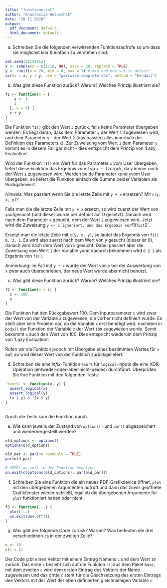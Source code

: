 ```yaml
---
title: "functions-sol"
author: "Anastasiia Holovchak"
date: "20 11 2020"
output:
  pdf_document: default
  html_document: default
---
```


a)  Schreiben Sie die folgenden verwirrenden Funktionsaufrufe so um dass sie möglichst klar & einfach zu verstehen sind:

```r
set.seed(20141012)
x <- sample(x = c(1:10, NA), size = 20, replace = TRUE)
y <- runif(n = 20, min = 0, max = 1) # min and max set to default
cor(x = x, y = y, use = "pairwise.complete.obs", method = "kendall")
```

b)  Was gibt diese Funktion zurück? Warum? Welches Prinzip illustriert sie?

```r
f1 <- function(x = {
    y <- 1
    2
  }, y = 0) {
  x + y
}
```

Die Funktion `f1()` gibt den Wert `3` zurück, falls keine Parameter übergeben werden.
Es liegt daran, dass dem Parameter `y` der Wert `1` zugewiesen wird, und dem 
Parameter `y` - der Wert `2` (das passiert alles innerhalb der Definition des
Parameters `x`). Zur Zuweisung vom Wert `1` dem Parameter `y` kommt es in diesem
Fall gar nicht - dies entspricht dem Prinzip von 'Lazy Evaluation'.

Wird der Funktion `f1()` ein Wert für das Parameter `x` vom User übergeben, liefert
diese Funktion das Ergebnis vom Typ `x + 1`zurück, da `y` immer noch der Wert `1`
zugewiesen wird. Werden beide Parameter `x`und `y`vom User übergeben, so liefert
die Funktion einfach die Summe beider Variablen als Rückgabewert.


*Hinweis:* Was passiert wenn Sie die letzte Zeile mit `y + x` ersetzen? Mit `c(y, x, y)`?

Falls man die die letzte Zeile mit `y + x` ersetzt, so wird zuerst der Wert von
`y`aufgesucht (und dieser wurde per default auf 0 gesetzt). Danach wird nach dem
Parameter `x` gesucht, dem der Wert `2` zugewiesen wird. Jetzt wird die Zuweisung
`y <- 1´ignoriert, und das Ergebnis von `f1()` ist  `2`.

Ersetzt man die letzte Zeile mit `c(y, x, y)`, so lautet das Ergebnis von `f1()`
`0, 2, 1`. Es wird also zuerst nach dem Wert von y gesucht (dieser ist 0), danach
wird nach dem Wert von `x` gesucht. Dabei passiert aber die Zuweisung vom Wert `1`
der Variable `y`und dadurch bekommen wird `0 2 1` als Ergebnis von `f1()`.

Anmerkung: im Fall mit `y + x` wurde der Wert von `y` bei der Auswertung von `x`
zwar auch überschrieben, der neue Wert wurde aber nicht benutzt.

c)  Was gibt diese Funktion zurück? Warum? Welches Prinzip illustriert sie?

```r
f2 <- function(x = z) {
  z <- 100
  x
}
```

Die Funktion hat den Rückgabewert 100. Dem Inputparameter `x` wird zwar der Wert
von der Variable `z` zugewiesen, die vorher nicht definiert wurde. Es stellt aber
kein Problem dar, da die Variable `x` erst benötigt wird, nachdem in `body()` der
Funktion der Variable `z` der Wert `100` zugewiesen wurde. Somit bekommt `x` auch
den Wert von 100. Dies entspricht wiederum dem Prinzip von 'Lazy Evaluation'. 

Rufen wir die Funktion jedoch mit Übergabe eines bestimmten 
Wertes für `x` auf, so wird dieser Wert von der Funktion zurückgeliefert.

d)  Schreiben sie eine *infix*-Funktion `%xor%` für `logical`-inputs die eine XOR-Operation (entweder-oder-aber-nicht-beides) durchführt. Überprüfen Sie ihre Funktion mit den folgenden Tests:

```r
`%xor%` <- function(x, y) {
  assert_logical(x)
  assert_logical(y)
  (x | y) & !(x & y)
}
```

```r
```

Durch die Tests kam die Funktion durch.

e)  Wie kann jeweils der Zustand von `options()` und `par()` abgespeichert und wiederhergestellt werden?

```r
old_options <- options()
options(old_options)

old_par <- par(no.readonly = TRUE)
par(old_par)

# ODER: on.exit in der Funktion benutzen
on.exit(c(options(old_options), par(old_par)))
```

f)  Schreiben Sie eine Funktion die ein neues PDF-Grafikdevice öffnet, `plot` mit den übergebenen Argumenten aufruft und dann das zuvor geöffnete Grafikfenster wieder schließt, egal ob die übergebenen Argumente für `plot` funktioniert haben oder nicht.

```r
f3 <- function(...) {
  plot(...)
  on.exit(dev.off())
}
```

g)  Was gibt der folgende Code zurück? Warum? Was bedeuten die drei verschiedenen `c`s in der zweiten Zeile?

```r
c <- 10
c(c = c)
```

Der Code gibt einen Vektor mit einem Eintrag Namens `c` und dem Wert `10` zurück.
Das erste `c` bezieht sich auf die Funktion `c()`aus dem Paket `base`, mit dem 
zweiten `c` wird dem ersten Eintrag des Vektors der Name zugewiesen und das dritte
`c` steht für die Gleichsetzung des ersten Eintrags des Vektors mit der Wert der
oben definierten gleichnamigen Variable `c`.